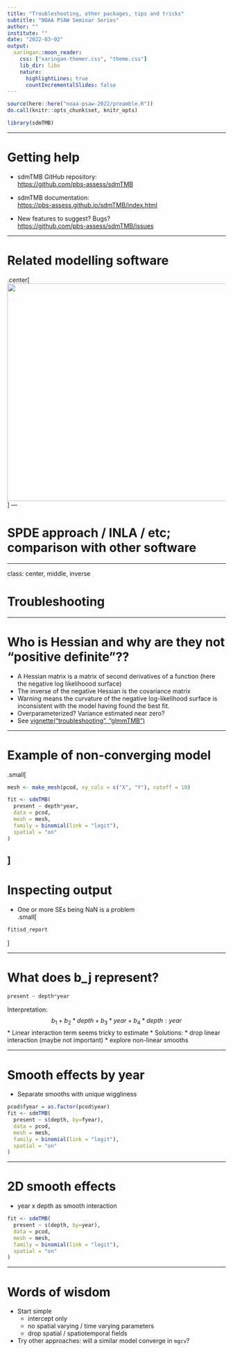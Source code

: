 ```yaml
---
title: "Troubleshooting, other packages, tips and tricks"
subtitle: "NOAA PSAW Seminar Series"
author: ""
institute: ""
date: "2022-03-02"
output:
  xaringan::moon_reader:
    css: ["xaringan-themer.css", "theme.css"]
    lib_dir: libs
    nature:
      highlightLines: true
      countIncrementalSlides: false
---
```


<!-- Previous slides: https://www.dropbox.com/s/gu43n4gvqmo0uzy/sdmTMB-intro-2021.pdf?dl=1 -->
<!-- Build with: xaringan::inf_mr() -->

```r
source(here::here("noaa-psaw-2022/preamble.R"))
do.call(knitr::opts_chunk$set, knitr_opts)
```

```r
library(sdmTMB)
```

---

# Getting help

* sdmTMB GitHub repository:  
  <https://github.com/pbs-assess/sdmTMB>
  
* sdmTMB documentation:  
  <https://pbs-assess.github.io/sdmTMB/index.html>

*  New features to suggest? Bugs?  
  <https://github.com/pbs-assess/sdmTMB/issues>

---

# Related modelling software

.center[
<img src="images/table_comparison.png" width="550px" height = "500px"/>
]
---

# SPDE approach / INLA / etc; comparison with other software

<!-- --- -->

<!-- # Fitting basic spatial models in sdmTMB (Philina) -->

<!-- * Making meshes … link to INLA tutorial (+interactive meshbuilder) -->
<!-- * How do you know your model hasn’t converged? Who is Hessian and why hasn’t he converged? -->
<!-- * What warnings do you need to worry about?  -->
<!-- * Overall magnitude of errors / observation error etc.  -->

---

class: center, middle, inverse

# Troubleshooting

---

# Who is Hessian and why are they not "positive definite"??

* A Hessian matrix is a matrix of second derivatives of a function (here the negative log likelihoood surface)
* The inverse of the negative Hessian is the covariance matrix
* Warning means the curvature of the negative log-likelihood surface is inconsistent with the model having found the best fit.
* Overparameterized? Variance estimated near zero?
* See [vignette("troubleshooting", "glmmTMB")](https://cran.r-project.org/web/packages/glmmTMB/vignettes/troubleshooting.html)

---

# Example of non-converging model

.small[
```r
mesh <- make_mesh(pcod, xy_cols = c("X", "Y"), cutoff = 10)

fit <- sdmTMB(
  present ~ depth*year,
  data = pcod,
  mesh = mesh,
  family = binomial(link = "logit"),
  spatial = "on"
)
```
]
---

# Inspecting output

* One or more SEs being NaN is a problem  
.small[
```r
fit$sd_report
```
]

---

# What does b_j represent?

```r
present ~ depth*year
```

Interpretation: 
$$b_1 + b_2*depth+b_3*year+b_4*depth:year$$
* Linear interaction term seems tricky to estimate
* Solutions:
  * drop linear interaction (maybe not important)
  * explore non-linear smooths
  
---

# Smooth effects by year

* Separate smooths with unique wiggliness

```r
pcod$fyear = as.factor(pcod$year)
fit <- sdmTMB(
  present ~ s(depth, by=fyear),
  data = pcod,
  mesh = mesh,
  family = binomial(link = "logit"),
  spatial = "on"
)
```

---

# 2D smooth effects

* year x depth as smooth interaction
```r
fit <- sdmTMB(
  present ~ s(depth, by=year),
  data = pcod,
  mesh = mesh,
  family = binomial(link = "logit"),
  spatial = "on"
)
```

---

# Words of wisdom

* Start simple
  * intercept only
  * no spatial varying / time varying parameters
  * drop spatial / spatiotemporal fields  
  
* Try other approaches: will a similar model converge in `mgcv`?
